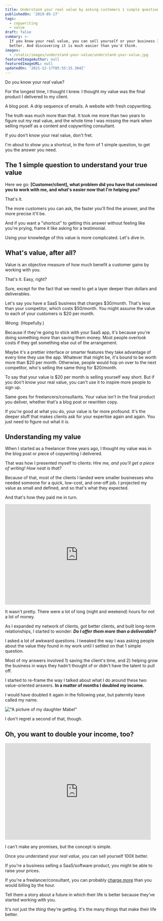 ```yaml
---
title: Understand your real value by asking customers 1 simple question
publishedOn: '2019-05-17'
tags:
  - copywriting
  - value
draft: false
summary: >-
  If you know your real value, you can sell yourself or your business 100X
  better. And discovering it is much easier than you'd think.
images:
  - /static/images/understand-your-value/understand-your-value.jpg
featuredImageAuthor: null
featuredImageURL: null
updatedOn: '2021-12-17T05:55:15.304Z'
---
```


<Statement color="sea">Do you know your _real_ value?</Statement>

For the longest time, I thought I knew. I thought my value was the final product I delivered to my client.

A blog post. A drip sequence of emails. A website with fresh copywriting.

The truth was much more than that. It took me more than two years to figure out my real value, and the whole time I was missing the mark when selling myself as a content and copywriting consultant.

If you don't know your real value, don't fret.

I'm about to show you a shortcut, in the form of 1 simple question, to get you the answer you need.

## The 1 simple question to understand your true value

Here we go: **[Customer/client], what problem did you have that convinced you to work with me, and what's easier now that I'm helping you?**

That's it.

The more customers you can ask, the faster you'll find the answer, and the more precise it'll be.

And if you want a "shortcut" to getting this answer without feeling like you're prying, frame it like asking for a testimonial.

Using your knowledge of this value is more complicated. Let's dive in.

## What's value, after all?

Value is an objective measure of how much benefit a customer gains by working with you.

That's it. Easy, right?

Sure, except for the fact that we need to get a layer deeper than dollars and deliverables.

Let's say you have a SaaS business that charges $30/month. That's less than your competitor, which costs $50/month. You might assume the value to each of your customers is $20 per month.

_Wrong._ (Hopefully.)

Because if they're going to stick with your SaaS app, it's because you're doing something _more_ than saving them money. Most people overlook costs if they get something else out of the arrangement.

Maybe it's a prettier interface or smarter features they take advantage of every time they use the app. Whatever that might be, it's bound to be worth more than $20 per month. Otherwise, people would hop on over to the next competitor, who's selling the same thing for $20/month.

To say that your value is $20 per month is selling yourself way short. But if you don't know your real value, you can't use it to inspire more people to sign up.

Same goes for freelancers/consultants. Your value isn't in the final product you deliver, whether that's a blog post or rewritten copy.

If you're good at what you do, your value is far more profound. It's the deeper stuff that makes clients ask for your expertise again and again. You just need to figure out what it is.

## Understanding my value

When I started as a freelancer three years ago, I thought my value was in the blog post or piece of copywriting I delivered.

That was how I presented myself to clients: _Hire me, and you'll get a piece of writing! How neat is that?_

Because of that, most of the clients I landed were smaller businesses who needed someone for a quick, low-cost, and one-off job. I projected my value as small and defined, and so that's what they expected.

And that's how they paid me in turn.

<iframe
  src="https://giphy.com/embed/2SBvv58qaLptK"
  width="480"
  height="331"
  frameBorder="0"
  className="giphy-embed"
  allowFullScreen
></iframe>

It wasn't pretty. There were a lot of long (night and weekend) hours for not a lot of money.

As I expanded my network of clients, got better clients, and built long-term relationships, I started to wonder: **_Do I offer them more than a deliverable?_**

I asked a lot of awkward questions. I tweaked the way I was asking people about the value they found in my work until I settled on that 1 simple question.

Most of my answers involved 1) saving the client's time, and 2) helping grow the business in ways they hadn't thought of or didn't have the talent to pull off.

I started to re-frame the way I talked about what I do around these two value-oriented answers. **In a matter of months I doubled my income.**

I would have doubled it again in the following year, but paternity leave called my name.

!["A picture of my daughter Mabel"](/static/images/understand-your-value/mabel.jpg)

I don't regret a second of that, though.

## Oh, you want to double your income, too?

<iframe
  src="https://giphy.com/embed/HjPbLbmep2aJO"
  width="480"
  height="318"
  frameBorder="0"
  className="giphy-embed"
  allowFullScreen
></iframe>

I can't make any promises, but the concept is simple.

Once you understand your _real value_, you can sell yourself 100X better.

If you're a business selling a SaaS/software product, you might be able to raise your prices.

If you're a freelancer/consultant, you can probably [charge more](https://doubleyourfreelancing.com/justifying-higher-rates-with-value-based-pricing/) than you would billing by the hour.

<Statement color="sea">
  Tell them a story about a future in which their life is better because they've started working
  with you.
</Statement>

It's not just the _thing_ they're getting. It's the many things that make their life better.
